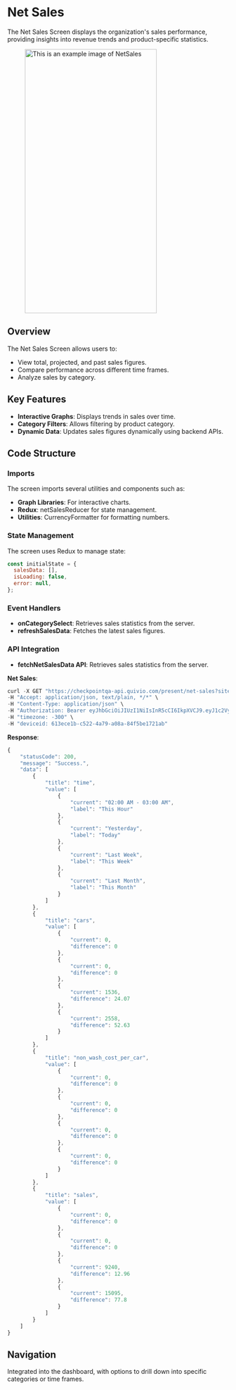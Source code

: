 
# Net Sales

The Net Sales Screen displays the organization's sales performance, providing insights into revenue trends and product-specific statistics.

<figure> <img src="/img/inventory/netSales.png" alt="This is an example image  of NetSales" width="300" height="600" /></figure>

## Overview

The Net Sales Screen allows users to:

- View total, projected, and past sales figures.
- Compare performance across different time frames.
- Analyze sales by category.

## Key Features

- **Interactive Graphs**: Displays trends in sales over time.
- **Category Filters**: Allows filtering by product category.
- **Dynamic Data**: Updates sales figures dynamically using backend APIs.

## Code Structure

### Imports

The screen imports several utilities and components such as:

- **Graph Libraries**: For interactive charts.
- **Redux**: netSalesReducer for state management.
- **Utilities**: CurrencyFormatter for formatting numbers.

### State Management

The screen uses Redux to manage state:

```javascript
const initialState = {
  salesData: [],
  isLoading: false,
  error: null,
};
```
### Event Handlers

- **onCategorySelect**: Retrieves sales statistics from the server.
- **refreshSalesData**:  Fetches the latest sales figures.

### API Integration

- **fetchNetSalesData API**: Retrieves sales statistics from the server.

**Net Sales**:
```javascript
curl -X GET "https://checkpointqa-api.quivio.com/present/net-sales?siteId=1" \
-H "Accept: application/json, text/plain, */*" \
-H "Content-Type: application/json" \
-H "Authorization: Bearer eyJhbGciOiJIUzI1NiIsInR5cCI6IkpXVCJ9.eyJ1c2VySWQiOjk5NDM5NiwidXNlck5hbWUiOiJkZXYxIiwiZGV2aWNlSWQiOiI2MTNlY2UxYi1jNTIyLTRhNzktYTA4YS04NGY1YmUxNzIxYWIiLCJzdWJkb21haW5fcXVhbGlmaWVyIjoicGFwYWJlYXIiLCJpYXQiOjE3Mzg2NDUwNTYsImV4cCI6MTc0MTIzNzA1Nn0.y33z3GsVOFLJfpsub8gPHS_VoWlfp4CT5jQmlar1Djw" \
-H "timezone: -300" \
-H "deviceid: 613ece1b-c522-4a79-a08a-84f5be1721ab"
```

**Response**:
```javascript
{
    "statusCode": 200,
    "message": "Success.",
    "data": [
        {
            "title": "time",
            "value": [
                {
                    "current": "02:00 AM - 03:00 AM",
                    "label": "This Hour"
                },
                {
                    "current": "Yesterday",
                    "label": "Today"
                },
                {
                    "current": "Last Week",
                    "label": "This Week"
                },
                {
                    "current": "Last Month",
                    "label": "This Month"
                }
            ]
        },
        {
            "title": "cars",
            "value": [
                {
                    "current": 0,
                    "difference": 0
                },
                {
                    "current": 0,
                    "difference": 0
                },
                {
                    "current": 1536,
                    "difference": 24.07
                },
                {
                    "current": 2558,
                    "difference": 52.63
                }
            ]
        },
        {
            "title": "non_wash_cost_per_car",
            "value": [
                {
                    "current": 0,
                    "difference": 0
                },
                {
                    "current": 0,
                    "difference": 0
                },
                {
                    "current": 0,
                    "difference": 0
                },
                {
                    "current": 0,
                    "difference": 0
                }
            ]
        },
        {
            "title": "sales",
            "value": [
                {
                    "current": 0,
                    "difference": 0
                },
                {
                    "current": 0,
                    "difference": 0
                },
                {
                    "current": 9240,
                    "difference": 12.96
                },
                {
                    "current": 15095,
                    "difference": 77.8
                }
            ]
        }
    ]
}
```

## Navigation

Integrated into the dashboard, with options to drill down into specific categories or time frames.








